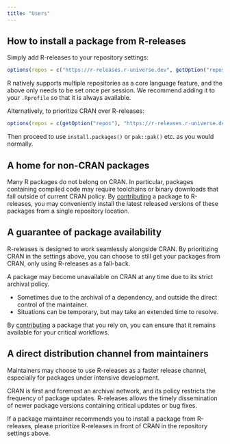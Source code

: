 ```yaml
---
title: "Users"
---
```


## How to install a package from R-releases

Simply add R-releases to your repository settings:

```r
options(repos = c("https://r-releases.r-universe.dev", getOption("repos")))
```

R natively supports multiple repositories as a core language feature, and the above only needs to be set once per session. We recommend adding it to your `.Rprofile` so that it is always available.

Alternatively, to prioritize CRAN over R-releases:

```r
options(repos = c(getOption("repos"), "https://r-releases.r-universe.dev"))
```

Then proceed to use `install.packages()` or `pak::pak()` etc. as you would normally.

## A home for non-CRAN packages

Many R packages do not belong on CRAN. In particular, packages containing compiled code may require toolchains or binary downloads that fall outside of current CRAN policy. By [contributing](contributors.html) a package to R-releases, you may conveniently install the latest released versions of these packages from a single repository location.

## A guarantee of package availability

R-releases is designed to work seamlessly alongside CRAN. By prioritizing CRAN in the settings above, you can choose to still get your packages from CRAN, only using R-releases as a fall-back.

A package may become unavailable on CRAN at any time due to its strict archival policy.

- Sometimes due to the archival of a dependency, and outside the direct control of the maintainer.
- Situations can be temporary, but may take an extended time to resolve.

By [contributing](contributors.html) a package that you rely on, you can ensure that it remains available for your critical workflows.

## A direct distribution channel from maintainers

Maintainers may choose to use R-releases as a faster release channel, especially for packages under intensive development. 

CRAN is first and foremost an archival network, and its policy restricts the frequency of package updates. R-releases allows the timely dissemination of newer package versions containing critical updates or bug fixes.

If a package maintainer recommends you to install a package from R-releases, please prioritize R-releases in front of CRAN in the repository settings above.

